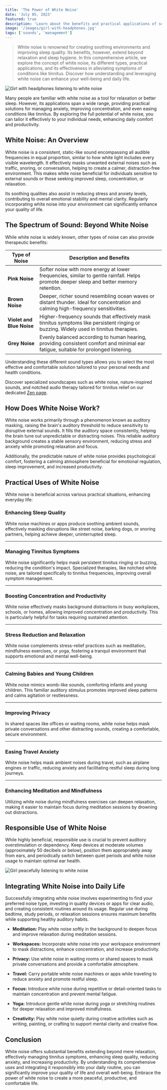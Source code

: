 ```yaml
---
title: 'The Power of White Noise'
date: 'July 05, 2023'
featured: true
description: 'Learn about the benefits and practical applications of sound therapy to help manage tinnitus effectively.'
image: '/images/girl-with-headphones.jpg'
tags: ['sounds', 'management']
---
```


<Blockquote>
  White noise is renowned for creating soothing environments and improving sleep
  quality. Its benefits, however, extend beyond relaxation and sleep hygiene. In
  this comprehensive article, we explore the concept of white noise, its
  different types, practical applications, and its effectiveness in alleviating
  symptoms of conditions like tinnitus. Discover how understanding and
  leveraging white noise can enhance your well-being and daily life.
</Blockquote>

<Image
  src="/images/girl-with-headphones.jpg"
  alt="Girl with headphones listening to white noise"
/>

Many people are familiar with white noise as a tool for relaxation or better sleep. However, its applications span a wide range, providing practical solutions for managing anxiety, improving concentration, and even easing conditions like tinnitus. By exploring the full potential of white noise, you can tailor it effectively to your individual needs, enhancing daily comfort and productivity.

## <Highlighter>White Noise: An Overview</Highlighter>

White noise is a consistent, static-like sound encompassing all audible frequencies in equal proportion, similar to how white light includes every visible wavelength. It effectively masks unwanted external noises such as traffic, snoring, or conversation, helping to create a calmer, distraction-free environment. This makes white noise beneficial for individuals sensitive to external sounds or those seeking improved sleep, concentration, or relaxation.

Its soothing qualities also assist in reducing stress and anxiety levels, contributing to overall emotional stability and mental clarity. Regularly incorporating white noise into your environment can significantly enhance your quality of life.

<AdComponent />

## <Highlighter>The Spectrum of Sound: Beyond White Noise</Highlighter>

While white noise is widely known, other types of noise can also provide therapeutic benefits:

| Type of Noise             | Description and Benefits                                                                                                                |
| ------------------------- | --------------------------------------------------------------------------------------------------------------------------------------- |
| **Pink Noise**            | Softer noise with more energy at lower frequencies, similar to gentle rainfall. Helps promote deeper sleep and better memory retention. |
| **Brown Noise**           | Deeper, richer sound resembling ocean waves or distant thunder. Ideal for concentration and calming high-frequency sensitivities.       |
| **Violet and Blue Noise** | Higher-frequency sounds that effectively mask tinnitus symptoms like persistent ringing or buzzing. Widely used in tinnitus therapies.  |
| **Grey Noise**            | Evenly balanced according to human hearing, providing consistent comfort and minimal ear fatigue, suitable for prolonged listening.     |

Understanding these different sound types allows you to select the most effective and comfortable solution tailored to your personal needs and health conditions.

Discover specialized soundscapes such as white noise, nature-inspired sounds, and notched audio therapy tailored for tinnitus relief on our dedicated [Zen page](/zen).

## <Highlighter>How Does White Noise Work?</Highlighter>

White noise works primarily through a phenomenon known as auditory masking, raising the brain's auditory threshold to reduce sensitivity to disruptive external sounds. It fills the auditory space consistently, helping the brain tune out unpredictable or distracting noises. This reliable auditory background creates a stable sensory environment, reducing stress and anxiety while promoting relaxation and focus.

Additionally, the predictable nature of white noise provides psychological comfort, fostering a calming atmosphere beneficial for emotional regulation, sleep improvement, and increased productivity.

<AdComponent />

## <Highlighter>Practical Uses of White Noise</Highlighter>

White noise is beneficial across various practical situations, enhancing everyday life:

### Enhancing Sleep Quality

White noise machines or apps produce soothing ambient sounds, effectively masking disruptions like street noise, barking dogs, or snoring partners, helping achieve deeper, uninterrupted sleep.

---

### Managing Tinnitus Symptoms

White noise significantly helps mask persistent tinnitus ringing or buzzing, reducing the condition's impact. Specialized therapies, like notched white noise, are tailored specifically to tinnitus frequencies, improving overall symptom management.

---

### Boosting Concentration and Productivity

White noise effectively masks background distractions in busy workplaces, schools, or homes, allowing improved concentration and productivity. This is particularly helpful for tasks requiring sustained attention.

---

### Stress Reduction and Relaxation

White noise complements stress-relief practices such as meditation, mindfulness exercises, or yoga, fostering a tranquil environment that supports emotional and mental well-being.

---

### Calming Babies and Young Children

White noise mimics womb-like sounds, comforting infants and young children. This familiar auditory stimulus promotes improved sleep patterns and calms agitation or restlessness.

---

### Improving Privacy

In shared spaces like offices or waiting rooms, white noise helps mask private conversations and other distracting sounds, creating a comfortable, secure environment.

---

### Easing Travel Anxiety

White noise helps mask ambient noises during travel, such as airplane engines or traffic, reducing anxiety and facilitating restful sleep during long journeys.

---

### Enhancing Meditation and Mindfulness

Utilizing white noise during mindfulness exercises can deepen relaxation, making it easier to maintain focus during meditation sessions by drowning out distractions.

<AdComponent />

## <Highlighter>Responsible Use of White Noise</Highlighter>

While highly beneficial, responsible use is crucial to prevent auditory overstimulation or dependency. Keep devices at moderate volumes (approximately 50 decibels or below), position them appropriately away from ears, and periodically switch between quiet periods and white noise usage to maintain optimal ear health.

<Image
  src="/images/girl-with-headphones2.jpg"
  alt="Girl peacefully listening to white noise"
/>

## <Highlighter>Integrating White Noise into Daily Life</Highlighter>

Successfully integrating white noise involves experimenting to find your preferred noise type, investing in quality devices or apps for clear audio, and creating consistent routines around its usage. Regular use during bedtime, study periods, or relaxation sessions ensures maximum benefits while supporting healthy auditory habits.

- **Meditation:** Play white noise softly in the background to deepen focus and improve relaxation during meditation sessions.

- **Workspaces:** Incorporate white noise into your workspace environment to mask distractions, enhance concentration, and increase productivity.

- **Privacy:** Use white noise in waiting rooms or shared spaces to mask private conversations and provide a comfortable atmosphere.

- **Travel:** Carry portable white noise machines or apps while traveling to reduce anxiety and promote restful sleep.

- **Focus:** Introduce white noise during repetitive or detail-oriented tasks to maintain concentration and prevent mental fatigue.

- **Yoga:** Introduce gentle white noise during yoga or stretching routines for deeper relaxation and improved mindfulness.

- **Creativity:** Play white noise quietly during creative activities such as writing, painting, or crafting to support mental clarity and creative flow.

## <Highlighter>Conclusion</Highlighter>

White noise offers substantial benefits extending beyond mere relaxation, effectively managing tinnitus symptoms, enhancing sleep quality, reducing anxiety, and increasing productivity. By understanding its comprehensive uses and integrating it responsibly into your daily routine, you can significantly improve your quality of life and overall well-being. Embrace the power of white noise to create a more peaceful, productive, and comfortable life.
